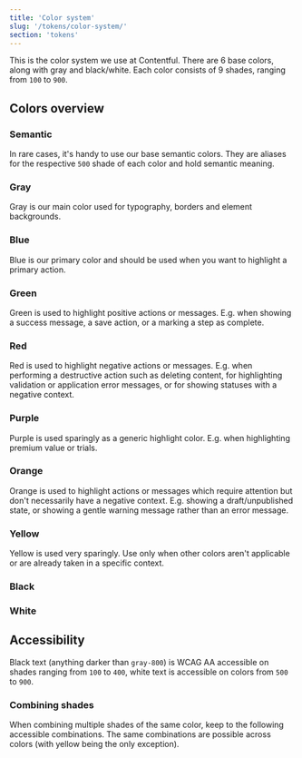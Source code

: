 ```yaml
---
title: 'Color system'
slug: '/tokens/color-system/'
section: 'tokens'
---
```


This is the color system we use at Contentful. There are 6 base colors, along with gray and black/white. Each color consists of 9 shades, ranging from `100` to `900`.

## Colors overview

### Semantic

In rare cases, it's handy to use our base semantic colors. They are aliases for the respective `500` shade of each color and hold semantic meaning.

<ColorSwatchGroup colorGroup="semantic" />

### Gray

Gray is our main color used for typography, borders and element backgrounds.

<ColorSwatchGroup colorGroup="gray" />

### Blue

Blue is our primary color and should be used when you want to highlight a primary action.

<ColorSwatchGroup colorGroup="blue" />

### Green

Green is used to highlight positive actions or messages. E.g. when showing a success message, a save action, or a marking a step as complete.

<ColorSwatchGroup colorGroup="green" />

### Red

Red is used to highlight negative actions or messages. E.g. when performing
a destructive action such as deleting content, for highlighting validation
or application error messages, or for showing statuses with a negative
context.

<ColorSwatchGroup colorGroup="red" />

### Purple

Purple is used sparingly as a generic highlight color. E.g. when highlighting premium value or trials.

<ColorSwatchGroup colorGroup="purple" />

### Orange

Orange is used to highlight actions or messages which require attention but
don't necessarily have a negative context. E.g. showing a draft/unpublished
state, or showing a gentle warning message rather than an error message.

<ColorSwatchGroup colorGroup="orange" />

### Yellow

Yellow is used very sparingly. Use only when other colors aren't applicable or are already taken in a specific context.

<ColorSwatchGroup colorGroup="yellow" />

### Black

<ColorSwatchGroup colorGroup="black" />

### White

<ColorSwatchGroup colorGroup="white" />

## Accessibility

Black text (anything darker than `gray-800`) is WCAG AA accessible on shades ranging from `100` to `400`, white text is accessible on colors from `500` to `900`.

<A11yColors />

### Combining shades

When combining multiple shades of the same color, keep to the following accessible combinations. The same combinations are possible across colors (with yellow being the only exception).

<CombiningShadesExample />
